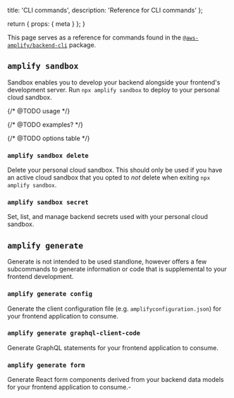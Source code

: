   title: 'CLI commands',
  description: 'Reference for CLI commands'
};

  return {
    props: {
      meta
    }
  };
}

This page serves as a reference for commands found in the [`@aws-amplify/backend-cli`](https://www.npmjs.com/package/@aws-amplify/backend-cli) package.

## `amplify sandbox`

Sandbox enables you to develop your backend alongside your frontend's development server. Run `npx amplify sandbox` to deploy to your personal cloud sandbox.

{/* @TODO usage */}

{/* @TODO examples? */}

{/* @TODO options table */}

### `amplify sandbox delete`

Delete your personal cloud sandbox. This should only be used if you have an active cloud sandbox that you opted to _not_ delete when exiting `npx amplify sandbox`.

### `amplify sandbox secret`

Set, list, and manage backend secrets used with your personal cloud sandbox.

## `amplify generate`

Generate is not intended to be used standlone, however offers a few subcommands to generate information or code that is supplemental to your frontend development.

### `amplify generate config`

Generate the client configuration file (e.g. `amplifyconfiguration.json`) for your frontend application to consume.

### `amplify generate graphql-client-code`

Generate GraphQL statements for your frontend application to consume.

### `amplify generate form`

Generate React form components derived from your backend data models for your frontend application to consume.-
